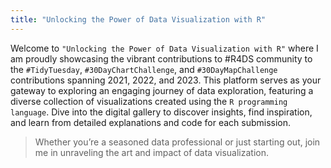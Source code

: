 ```yaml
---
title: "Unlocking the Power of Data Visualization with R"
---
```



Welcome to `"Unlocking the Power of Data Visualization with R"` where I am proudly showcasing the vibrant contributions to #R4DS community to the `#TidyTuesday`, `#30DayChartChallenge`, and `#30DayMapChallenge` contributions spanning 2021, 2022, and 2023. This platform serves as your gateway to exploring an engaging journey of data exploration, featuring a diverse collection of visualizations created using the `R programming language`. Dive into the digital gallery to discover insights, find inspiration, and learn from detailed explanations and code for each submission. 

> Whether you're a seasoned data professional or just starting out, join me in unraveling the art and impact of data visualization.
